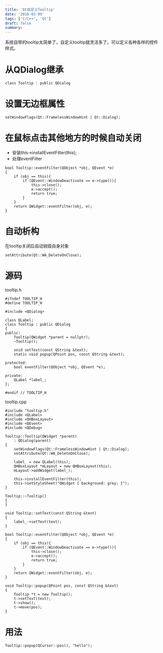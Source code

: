 ```yaml
---
title: 'Qt自定义Tooltip'
date: '2018-03-09'
tags: ['C/C++', 'Qt']
draft: false
summary: 
---
```


系统自带的tooltip太简单了，自定义tooltip就灵活多了，可以定义各种各样的控件样式。

# 从QDialog继承
```
class Tooltip : public QDialog
```

# 设置无边框属性
```
setWindowFlags(Qt::FramelessWindowHint | Qt::Dialog);
```

# 在鼠标点击其他地方的时候自动关闭  
* 安装this->installEventFilter(this);  
* 处理eventFilter
```
bool Tooltip::eventFilter(QObject *obj, QEvent *e)
{
    if (obj == this){
        if (QEvent::WindowDeactivate == e->type()){
            this->close();
            e->accept();
            return true;
        }
    }
    return QWidget::eventFilter(obj, e);
}
```

# 自动析构
在tooltip关闭后自动销毁自身对象
```
setAttribute(Qt::WA_DeleteOnClose);
```

# 源码
tooltip.h
```
#ifndef TOOLTIP_H
#define TOOLTIP_H

#include <QDialog>

class QLabel;
class Tooltip : public QDialog
{
public:
    Tooltip(QWidget *parent = nullptr);
    ~Tooltip();

    void setText(const QString &text);
    static void popup(QPoint pos, const QString &text);

protected:
    bool eventFilter(QObject *obj, QEvent *e);

private:
    QLabel *label_;
};

#endif // TOOLTIP_H

```

tooltip.cpp
```
#include "tooltip.h"
#include <QLabel>
#include <QHBoxLayout>
#include <QEvent>
#include <QDebug>

Tooltip::Tooltip(QWidget *parent)
    : QDialog(parent)
{
    setWindowFlags(Qt::FramelessWindowHint | Qt::Dialog);
    setAttribute(Qt::WA_DeleteOnClose);

    label_ = new QLabel(this);
    QHBoxLayout *mLayout = new QHBoxLayout(this);
    mLayout->addWidget(label_);

    this->installEventFilter(this);
    this->setStyleSheet("QWidget { background: grey; }");
}

Tooltip::~Tooltip()
{
}

void Tooltip::setText(const QString &text)
{
    label_->setText(text);
}

bool Tooltip::eventFilter(QObject *obj, QEvent *e)
{
    if (obj == this){
        if (QEvent::WindowDeactivate == e->type()){
            this->close();
            e->accept();
            return true;
        }
    }
    return QWidget::eventFilter(obj, e);
}

void Tooltip::popup(QPoint pos, const QString &text)
{
    Tooltip *t = new Tooltip();
    t->setText(text);
    t->show();
    t->move(pos);
}

```

# 用法
```
Tooltip::popup(QCursor::pos(), "hello");
```